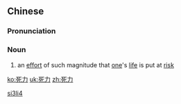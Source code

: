 ==Chinese==
{{zh-forms}}

===Pronunciation===
{{zh-pron
|m=sǐlì
|mn=sí-la̍t
|cat=n
}}

===Noun===
{{zh-noun}}

# {{lb|zh|archaic}} an [[effort]] of such magnitude that [[one]]'s [[life]] is put at [[risk]]

[[Category:Mandarin archaic terms|si3li4]]

[[ko:死力]]
[[uk:死力]]
[[zh:死力]]